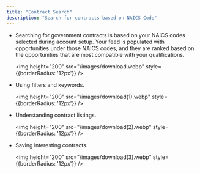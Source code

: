 ```yaml
---
title: "Contract Search"
description: "Search for contracts based on NAICS Code"
---
```


* Searching for government contracts is based on your NAICS codes selected during account setup. Your feed is populated with opportunities under those NAICS codes, and they are ranked based on the opportunities that are most compatible with your qualifications.

  <img height="200" src="/images/download.webp" style={{borderRadius: '12px'}} />

* Using filters and keywords.

  <img height="200" src="/images/download(1).webp" style={{borderRadius: '12px'}} />

* Understanding contract listings.

  <img height="200" src="/images/download(2).webp" style={{borderRadius: '12px'}} />

* Saving interesting contracts.

  <img height="200" src="/images/download(3).webp" style={{borderRadius: '12px'}} />